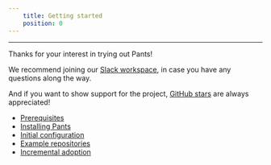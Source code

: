 ```yaml
---
    title: Getting started
    position: 0
---
```


---

Thanks for your interest in trying out Pants!

We recommend joining our [Slack workspace](../../getting-help/the-pants-community/index.mdx), in case you have any questions along the way.

And if you want to show support for the project, [GitHub stars](https://github.com/pantsbuild/pants) are always appreciated!

- [Prerequisites](./prerequisites.mdx)
- [Installing Pants](./installing-pants.mdx)
- [Initial configuration](./initial-configuration.mdx)
- [Example repositories](./example-projects-and-repositories.mdx)
- [Incremental adoption](./incremental-adoption.mdx)
